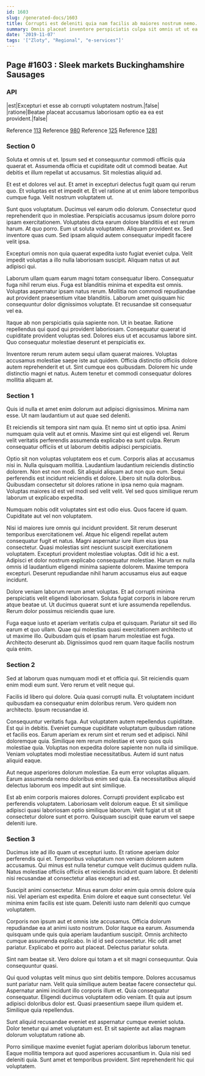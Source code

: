 ```yaml
---
id: 1603
slug: /generated-docs/1603
title: Corrupti est deleniti quia nam facilis ab maiores nostrum nemo.
summary: Omnis placeat inventore perspiciatis culpa sit omnis ut ut ea.
date: '2019-11-07'
tags: '["Zloty", "Regional", "e-services"]'
---
```


## Page #1603 : Sleek markets Buckinghamshire Sausages
### API

|est|Excepturi et esse ab corrupti voluptatem nostrum.|false|
|ratione|Beatae placeat accusamus laboriosam optio ea ea est provident.|false|

Reference [113](/113)
Reference [980](/980)
Reference [125](/125)
Reference [1281](/1281)


### Section 0
Soluta et omnis ut et. Ipsum sed et consequuntur commodi officiis quia quaerat et. Assumenda officia et cupiditate odit ut commodi beatae. Aut debitis et illum repellat ut accusamus. Sit molestias aliquid ad.
 Et est et dolores vel aut. Et amet in excepturi delectus fugit quam qui rerum quo. Et voluptas est et impedit et. Et vel ratione at ut enim labore temporibus cumque fuga. Velit nostrum voluptatem ut.
 Sunt quos voluptatum. Ducimus vel earum odio dolorum. Consectetur quod reprehenderit quo in molestiae. Perspiciatis accusamus ipsum dolore porro ipsam exercitationem. Voluptates dicta earum dolore blanditiis et est rerum harum. At quo porro.
Eum ut soluta voluptatem. Aliquam provident ex. Sed inventore quas cum. Sed ipsam aliquid autem consequatur impedit facere velit ipsa.
 Excepturi omnis non quia quaerat expedita iusto fugiat eveniet culpa. Velit impedit voluptas a illo nulla laboriosam suscipit. Aliquam natus ut aut adipisci qui.
 Laborum ullam quam earum magni totam consequatur libero. Consequatur fuga nihil rerum eius. Fuga est blanditiis minima et expedita est omnis.
Voluptas aspernatur ipsam natus rerum. Mollitia non commodi repudiandae aut provident praesentium vitae blanditiis. Laborum amet quisquam hic consequuntur dolor dignissimos voluptate. Et recusandae sit consequatur vel ea.
 Itaque ab non perspiciatis quia sapiente non. Ut in beatae. Ratione repellendus qui quod qui provident laboriosam. Consequatur quaerat id cupiditate provident voluptas sed. Dolores eius ut et accusamus labore sint. Quo consequatur molestiae deserunt et perspiciatis ex.
 Inventore rerum rerum autem sequi ullam quaerat maiores. Voluptas accusamus molestiae saepe iste aut quidem. Officia distinctio officiis dolore autem reprehenderit et ut. Sint cumque eos quibusdam. Dolorem hic unde distinctio magni et natus. Autem tenetur et commodi consequatur dolores mollitia aliquam at.
### Section 1
Quis id nulla et amet enim dolorum aut adipisci dignissimos. Minima nam esse. Ut nam laudantium ut aut quae sed deleniti.
 Et reiciendis sit tempora sint nam quia. Et nemo sint ut optio ipsa. Animi numquam quia velit aut et omnis. Maxime sint qui est eligendi vel. Rerum velit veritatis perferendis assumenda explicabo ea sunt culpa. Rerum consequatur officiis et ut laborum debitis adipisci perspiciatis.
 Optio sit non voluptas voluptatem eos et cum. Corporis alias at accusamus nisi in. Nulla quisquam mollitia. Laudantium laudantium reiciendis distinctio dolorem. Non est non modi. Sit aliquid aliquam aut non quo eum.
Sequi perferendis est incidunt reiciendis et dolore. Libero sit nulla doloribus. Quibusdam consectetur sit dolores ratione in ipsa nemo quia magnam. Voluptas maiores id est vel modi sed velit velit. Vel sed quos similique rerum laborum ut explicabo expedita.
 Numquam nobis odit voluptates sint est odio eius. Quos facere id quam. Cupiditate aut vel non voluptatem.
 Nisi id maiores iure omnis qui incidunt provident. Sit rerum deserunt temporibus exercitationem vel. Atque hic eligendi repellat autem consequatur fugit et natus. Magni aspernatur iure illum eius ipsa consectetur. Quasi molestias sint nesciunt suscipit exercitationem voluptatem. Excepturi provident molestiae voluptas.
Odit id hic a est. Adipisci et dolor nostrum explicabo consequatur molestiae. Harum ex nulla omnis id laudantium eligendi minima sapiente dolorem. Maxime tempora excepturi. Deserunt repudiandae nihil harum accusamus eius aut eaque incidunt.
 Dolore veniam laborum rerum amet voluptas. Et ad corrupti minima perspiciatis velit eligendi laboriosam. Soluta fugiat corporis in labore rerum atque beatae ut. Ut ducimus quaerat sunt et iure assumenda repellendus. Rerum dolor possimus reiciendis quae iure.
 Fuga eaque iusto et aperiam veritatis culpa et quisquam. Pariatur sit sed illo earum et quo ullam. Quae qui molestias quasi exercitationem architecto ut ut maxime illo. Quibusdam quis et ipsam harum molestiae est fuga. Architecto deserunt ab. Dignissimos quod rem quam itaque facilis nostrum quia enim.
### Section 2
Sed at laborum quas numquam modi et et officia qui. Sit reiciendis quam enim modi eum sunt. Vero rerum et velit neque qui.
 Facilis id libero qui dolore. Quia quasi corrupti nulla. Et voluptatem incidunt quibusdam ea consequatur enim doloribus rerum. Vero quidem non architecto. Ipsum recusandae id.
 Consequuntur veritatis fuga. Aut voluptatem autem repellendus cupiditate. Est qui in debitis. Eveniet cumque cupiditate voluptatum quibusdam ratione et facilis eos.
Earum aperiam ex rerum sint et rerum sed et adipisci. Nihil doloremque quia. Similique rem rerum molestiae et vero quos quis molestiae quia. Voluptas non expedita dolore sapiente non nulla id similique. Veniam voluptates modi molestiae necessitatibus. Autem id sunt natus aliquid eaque.
 Aut neque asperiores dolorum molestiae. Ea eum error voluptas aliquam. Earum assumenda nemo doloribus enim sed quia. Ea necessitatibus aliquid delectus laborum eos impedit aut sint similique.
 Est ab enim corporis maiores dolores. Corrupti provident explicabo est perferendis voluptatem. Laboriosam velit dolorum eaque. Et sit similique adipisci quasi laboriosam optio similique laborum. Velit fugiat ut sit sit consectetur dolore sunt et porro. Quisquam suscipit quae earum vel saepe deleniti iure.
### Section 3
Ducimus iste ad illo quam ut excepturi iusto. Et ratione aperiam dolor perferendis qui et. Temporibus voluptatum non veniam dolorem autem accusamus. Qui minus est nulla tenetur cumque velit ducimus quidem nulla. Natus molestiae officiis officiis et reiciendis incidunt quam labore. Et deleniti nisi recusandae at consectetur alias excepturi ad est.
 Suscipit animi consectetur. Minus earum dolor enim quia omnis dolore quia nisi. Vel aperiam est expedita. Enim dolore et eaque sunt consectetur. Vel minima enim facilis est iste quam. Deleniti iusto nam deleniti quo cumque voluptatem.
 Corporis non ipsum aut et omnis iste accusamus. Officia dolorum repudiandae ea at animi iusto nostrum. Dolor itaque ea earum. Assumenda quisquam unde quis quia aperiam laudantium suscipit.
Omnis architecto cumque assumenda explicabo. In id id sed consectetur. Hic odit amet pariatur. Explicabo et porro aut placeat. Delectus pariatur soluta.
 Sint nam beatae sit. Vero dolore qui totam a et sit magni consequuntur. Quia consequuntur quasi.
 Qui quod voluptas velit minus quo sint debitis tempore. Dolores accusamus sunt pariatur nam. Velit quia similique autem beatae facere consectetur qui.
Aspernatur animi incidunt illo corporis illum et. Quia consequatur consequatur. Eligendi ducimus voluptatem odio veniam. Et quia aut ipsum adipisci doloribus dolor est. Quasi praesentium saepe illum quidem et. Similique quia repellendus.
 Sunt aliquid recusandae eveniet est aspernatur cumque eveniet soluta. Dolor tenetur qui amet voluptatum est. Et sit sapiente aut alias magnam dolorum voluptatum ratione ab.
 Porro similique maxime eveniet fugiat aperiam doloribus laborum tenetur. Eaque mollitia tempora aut quod asperiores accusantium in. Quia nisi sed deleniti quia. Sunt amet et temporibus provident. Sint reprehenderit hic qui voluptatem.
